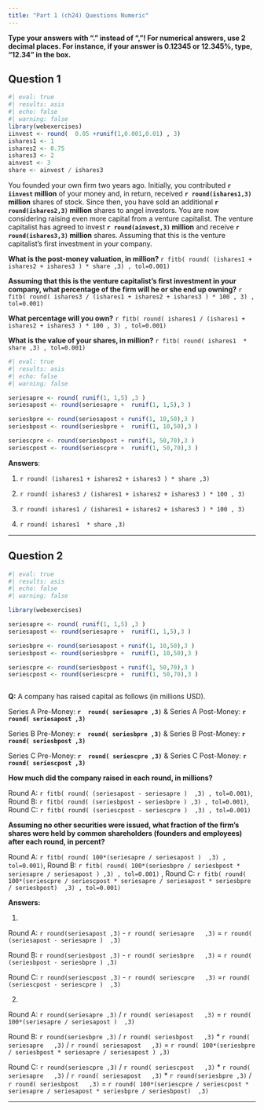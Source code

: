 ```yaml
---
title: "Part 1 (ch24) Questions Numeric"
---
```


::: {.callout-important}
**Type your answers with "." instead of ","! For numerical answers, use 2 decimal places. For instance, if your answer is 0.12345 or 12.345%, type, "12.34" in the box.**
:::


## Question 1






```r
#| eval: true
#| results: asis
#| echo: false
#| warning: false
library(webexercises)
iinvest <- round(  0.05 +runif(1,0.001,0.01) , 3)
ishares1 <- 1
ishares2 <- 0.75
ishares3 <- 2
ainvest <- 3
share <- ainvest / ishares3
```

You founded your own firm two years ago. Initially, you contributed **`r iinvest` million**  of your money and, in return, received **`r round(ishares1,3)` million** shares of stock. Since then, you have sold an additional **`r round(ishares2,3)` million** shares to angel investors. You are now considering raising even more capital from a venture capitalist. The venture capitalist has agreed to invest **`r round(ainvest,3)` million**  and receive **`r round(ishares3,3)` million** shares. Assuming that this is the venture capitalist’s first investment in your company. 

**What is the post-money valuation, in million? ** `r fitb( round( (ishares1 + ishares2 + ishares3 ) * share ,3) , tol=0.001)`

**Assuming that this is the venture capitalist’s first investment in your company, what percentage of the firm will he or she end up owning?**  `r fitb( round( ishares3 / (ishares1 + ishares2 + ishares3 ) * 100 , 3) , tol=0.001)`

**What percentage will you own?**  `r fitb( round( ishares1 / (ishares1 + ishares2 + ishares3 ) * 100 , 3) , tol=0.001)`

**What is the value of your shares, in million?**  `r fitb( round( ishares1  * share ,3) , tol=0.001)`


```r
#| eval: true
#| results: asis
#| echo: false
#| warning: false

seriesapre <- round( runif(1, 1,5) ,3 )
seriesapost <- round(seriesapre +  runif(1, 1,5),3 )

seriesbpre <- round(seriesapost + runif(1, 10,50),3 )
seriesbpost <- round(seriesbpre +  runif(1, 10,50),3 )

seriescpre <- round(seriesbpost + runif(1, 50,70),3 )
seriescpost <- round(seriescpre +  runif(1, 50,70),3 )

```




**Answers**:


1) `r round( (ishares1 + ishares2 + ishares3 ) * share ,3) `

2) `r round( ishares3 / (ishares1 + ishares2 + ishares3 ) * 100 , 3) `

3) `r round( ishares1 / (ishares1 + ishares2 + ishares3 ) * 100 , 3) `

4) `r round( ishares1  * share ,3) `



___



## Question 2



```r
#| eval: true
#| results: asis
#| echo: false
#| warning: false

library(webexercises)

seriesapre <- round( runif(1, 1,5) ,3 )
seriesapost <- round(seriesapre +  runif(1, 1,5),3 )

seriesbpre <- round(seriesapost + runif(1, 10,50),3 )
seriesbpost <- round(seriesbpre +  runif(1, 10,50),3 )

seriescpre <- round(seriesbpost + runif(1, 50,70),3 )
seriescpost <- round(seriescpre +  runif(1, 50,70),3 )



```



**Q:** A company has raised capital as follows (in millions USD). 

\item Series A Pre-Money: **`r  round( seriesapre ,3) `** & Series A Post-Money: **`r  round( seriesapost ,3) `**

\item Series B Pre-Money: **`r  round( seriesbpre ,3) `** & Series B Post-Money: **`r  round( seriesbpost ,3) `**

\item Series C Pre-Money: **`r  round( seriescpre ,3) `** & Series C Post-Money: **`r  round( seriescpost ,3) `**

**How much did the company raised in each round, in millions?**

Round A: `r fitb( round( (seriesapost - seriesapre )  ,3) , tol=0.001)`, Round B: `r fitb( round( (seriesbpost - seriesbpre ) ,3) , tol=0.001)`, Round C: `r fitb( round( (seriescpost - seriescpre )  ,3) , tol=0.001)`



**Assuming no other securities were issued, what fraction of the firm’s shares were held by common shareholders (founders and employees) after each round, in percent?**

Round A: `r fitb( round( 100*(seriesapre / seriesapost )  ,3) , tol=0.001)`, Round B: `r fitb( round( 100*(seriesbpre / seriesbpost * seriesapre / seriesapost ) ,3) , tol=0.001)` , Round C: `r fitb( round( 100*(seriescpre / seriescpost * seriesapre / seriesapost * seriesbpre / seriesbpost)  ,3) , tol=0.001)`













**Answers:**

1) 

Round A: `r round(seriesapost ,3)` -  `r round( seriesapre   ,3) `  = `r round( (seriesapost - seriesapre )  ,3) `

Round B: `r round(seriesbpost ,3)` -  `r round( seriesbpre   ,3) `  = `r round( (seriesbpost - seriesbpre ) ,3) ` 

Round C: `r round(seriescpost ,3)` -  `r round( seriescpre   ,3) `  =`r round( (seriescpost - seriescpre )  ,3) `

2) 

Round A: `r round(seriesapre ,3)` /  `r round( seriesapost   ,3) `  = `r round( 100*(seriesapre / seriesapost )  ,3) `

Round B: `r round(seriesbpre ,3)` /  `r round( seriesbpost   ,3) ` *   `r round( seriesapre   ,3)` /  `r round( seriesapost   ,3)` = `r round( 100*(seriesbpre / seriesbpost * seriesapre / seriesapost ) ,3) ` 

Round C: `r round(seriescpre ,3)` /  `r round( seriescpost   ,3) ` *   `r round( seriesapre   ,3)` /  `r round( seriesapost   ,3)` * `r round(seriesbpre ,3)` /  `r round( seriesbpost   ,3) ` = `r round( 100*(seriescpre / seriescpost * seriesapre / seriesapost * seriesbpre / seriesbpost)  ,3) `



___



<script src="https://giscus.app/client.js"
        data-repo="henriquecastror/EF_permanent"
        data-repo-id="R_kgDOLMIejg"
        data-category="General"
        data-category-id="DIC_kwDOLMIejs4Cc1yS"
        data-mapping="number"
        data-term="2"
        data-reactions-enabled="1"
        data-emit-metadata="0"
        data-input-position="bottom"
        data-theme="light"
        data-lang="en"
        crossorigin="anonymous"
        async>
</script>
